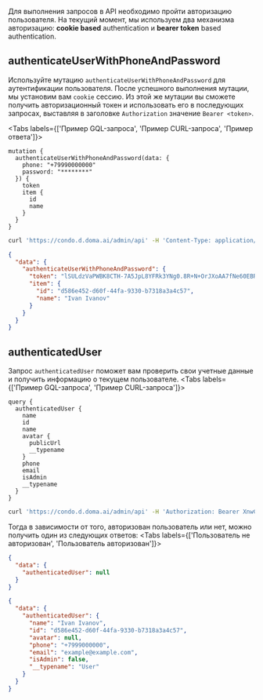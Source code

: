 Для выполнения запросов в API необходимо пройти авторизацию пользователя.
На текущий момент, мы используем два механизма авторизацию: **cookie based** authentication
и **bearer token** based authentication.

## authenticateUserWithPhoneAndPassword

Используйте мутацию `authenticateUserWithPhoneAndPassword` для аутентификации пользователя.
После успешного выполнения мутации, мы установим вам `cookie` сессию.
Из этой же мутации вы сможете получить авторизационный токен и использовать его в последующих запросах,
выставляя в заголовке `Authorization` значение `Bearer <token>`.

<Tabs labels={['Пример GQL-запроса', 'Пример CURL-запроса', 'Пример ответа']}>
```
mutation {
  authenticateUserWithPhoneAndPassword(data: {
    phone: "+79990000000"
    password: "********"
  }) {
    token
    item {
      id
      name
    }
  }
}
```
```bash
curl 'https://condo.d.doma.ai/admin/api' -H 'Content-Type: application/json' --data-raw $'{"operationName":"authenticateUserWithPhoneAndPassword","variables":{"phone":"+79990000000","password":"12345678"},"query":"mutation authenticateUserWithPhoneAndPassword($phone: String!, $password: String!) {  obj: authenticateUserWithPhoneAndPassword(data: {phone: $phone, password: $password}) { token item { id name } } }"}'
```

```JSON
{
  "data": {
    "authenticateUserWithPhoneAndPassword": {
      "token": "lSULdzVaPWBK8CTH-7A5JpL8YFRk3YNg0.8R+N+OrJXoAA7fNe60EBR+ckkQ73SSZqa/7WXTTG6ZMMQ",
      "item": {
        "id": "d586e452-d60f-44fa-9330-b7318a3a4c57",
        "name": "Ivan Ivanov"
      }
    }
  }
}
```
</Tabs>

## authenticatedUser

Запрос `authenticatedUser` поможет вам проверить свои учетные данные и получить информацию о текущем пользователе.
<Tabs labels={['Пример GQL-запроса', 'Пример CURL-запроса']}>
```
query {
  authenticatedUser {
    name
    id
    name
    avatar {
      publicUrl
      __typename
    }
    phone
    email
    isAdmin
    __typename
  }
}
```
```bash
curl 'https://condo.d.doma.ai/admin/api' -H 'Authorization: Bearer XnwCETJ2-0bcG1l-gQgFHs8973izf9Gz.26mZWez8e3j0l43HUB8noqxWtfMLwnkQ6IitR9z2v0o' -H 'Content-Type: application/json' --data-raw '{"variables":{},"query":"query { authenticatedUser { id name avatar { publicUrl __typename } phone email isAdmin __typename }}"}'
```
</Tabs>

Тогда в зависимости от того, авторизован пользователь или нет, можно получить один из следующих ответов:
<Tabs labels={['Пользователь не авторизован', 'Пользователь авторизован']}>
```JSON
{
  "data": {
    "authenticatedUser": null
  }
}
```
```JSON
{
  "data": {
    "authenticatedUser": {
      "name": "Ivan Ivanov",
      "id": "d586e452-d60f-44fa-9330-b7318a3a4c57",
      "avatar": null,
      "phone": "+7999000000",
      "email": "example@example.com",
      "isAdmin": false,
      "__typename": "User"
    }
  }
}
```
</Tabs>
